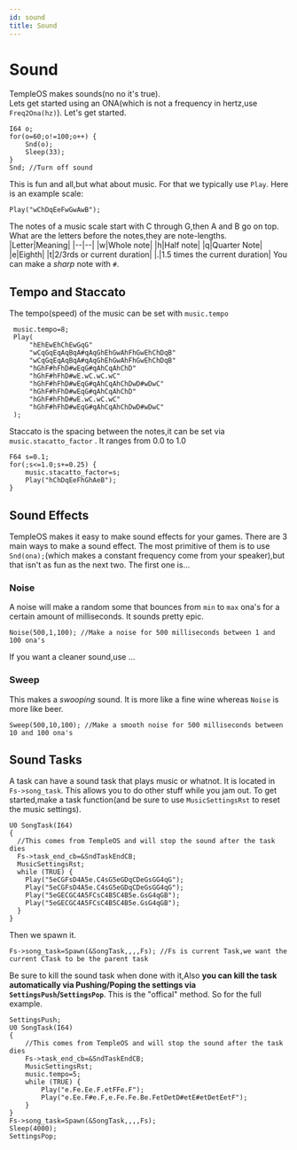 ```yaml
---
id: sound
title: Sound
---
```


# Sound
TempleOS makes sounds(no no it's true).  
Lets get started using an ONA(which is not a frequency in hertz,use `Freq2Ona(hz)`). Let's get started.
```holyc
I64 o;
for(o=60;o!=100;o++) {
	Snd(o);
	Sleep(33);
} 
Snd; //Turn off sound
```
This is fun and all,but what about music. For that we typically use `Play`.
Here is an example scale:
```holyc
Play("wChDqEeFwGwAwB");
```
The notes of a music scale start with C through G,then A and B go on top.  
What are the letters before the notes,they are note-lengths.
|Letter|Meaning|
|--|--|
|w|Whole note|
|h|Half note|
|q|Quarter Note|
|e|Eighth|
|t|2/3rds or current duration|
|.|1.5 times the current duration|
You can make a *sharp* note with `#`.
## Tempo and Staccato 
The tempo(speed) of the music can be set with `music.tempo`
```holyc
 music.tempo=8;
 Play(
     "hEhEwEhChEwGqG"
     "wCqGqEqAqBqA#qAqGhEhGwAhFhGwEhChDqB"
     "wCqGqEqAqBqA#qAqGhEhGwAhFhGwEhChDqB"
     "hGhF#hFhD#wEqG#qAhCqAhChD"
     "hGhF#hFhD#wE.wC.wC.wC"
     "hGhF#hFhD#wEqG#qAhCqAhChDwD#wDwC"
     "hGhF#hFhD#wEqG#qAhCqAhChD"
     "hGhF#hFhD#wE.wC.wC.wC"
     "hGhF#hFhD#wEqG#qAhCqAhChDwD#wDwC"
 );
```
Staccato is the spacing between the notes,it can be set via `music.stacatto_factor` . It ranges from 0.0 to 1.0 
```holyc
F64 s=0.1;
for(;s<=1.0;s+=0.25) {
	music.stacatto_factor=s;
	Play("hChDqEeFhGhAeB");
}
```

## Sound Effects
TempleOS makes it easy to make sound effects for your games. There are 3 main ways to make a sound effect. The most primitive of them is to use `Snd(ona);`(which makes a constant frequency come from your speaker),but that isn't as fun as the next two. The first one is...
### Noise
A noise will make a random some that bounces from `min` to `max` ona's for a certain amount of milliseconds. It sounds pretty epic.
```holyc
Noise(500,1,100); //Make a noise for 500 milliseconds between 1 and 100 ona's
```
If you want a cleaner sound,use ...
### Sweep
This makes a *swooping* sound. It is more like a fine wine whereas `Noise` is more like beer.
```holyc
Sweep(500,10,100); //Make a smooth noise for 500 milliseconds between 10 and 100 ona's
```
## Sound Tasks
A task can have a sound task that plays music or whatnot. It is located in `Fs->song_task`. This allows you to do other stuff while you jam out. To get started,make a task function(and be sure to use `MusicSettingsRst` to reset the music settings).
```holyc
U0 SongTask(I64)
{
  //This comes from TempleOS and will stop the sound after the task dies
  Fs->task_end_cb=&SndTaskEndCB;
  MusicSettingsRst;
  while (TRUE) {
    Play("5eCGFsD4A5e.C4sG5eGDqCDeGsGG4qG");
    Play("5eCGFsD4A5e.C4sG5eGDqCDeGsGG4qG");
    Play("5eGECGC4A5FCsC4B5C4B5e.GsG4qGB");
    Play("5eGECGC4A5FCsC4B5C4B5e.GsG4qGB");
  }
}
```
Then we spawn it.
```holyc
Fs->song_task=Spawn(&SongTask,,,,Fs); //Fs is current Task,we want the current CTask to be the parent task
```
Be sure to kill the sound task when done with it,Also **you can kill the task automatically via Pushing/Poping the  settings via `SettingsPush`/`SettingsPop`**. This is the "offical" method.
So for the full example.
```holyc
SettingsPush;
U0 SongTask(I64)
{
	//This comes from TempleOS and will stop the sound after the task dies
	Fs->task_end_cb=&SndTaskEndCB;
	MusicSettingsRst;
	music.tempo=5;
	while (TRUE) {
		Play("e.Fe.Ee.F.etFFe.F");
		Play("e.Ee.F#e.F,e.Fe.Fe.Be.FetDetD#etE#etDetEetF");
	}
}
Fs->song_task=Spawn(&SongTask,,,,Fs);
Sleep(4000);
SettingsPop;
```
